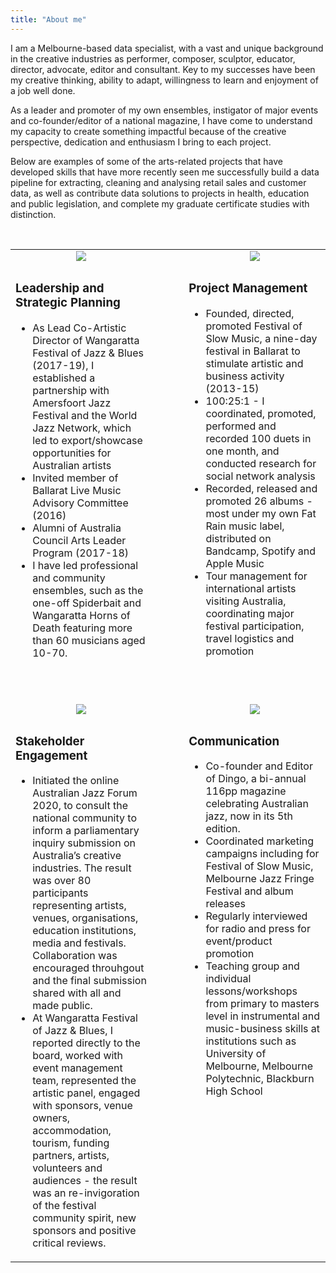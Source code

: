 ```yaml
---
title: "About me"
---
```


I am a Melbourne-based data specialist, with a vast and unique background in the creative industries as performer, composer, sculptor, educator, director, advocate, editor and consultant. Key to my successes have been my creative thinking, ability to adapt, willingness to learn and enjoyment of a job well done.

As a leader and promoter of my own ensembles, instigator of major events and co-founder/editor of a national magazine, I have come to understand my capacity to create something impactful because of the creative perspective, dedication and enthusiasm I bring to each project.

Below are examples of some of the arts-related projects that have developed skills that have more recently seen me successfully build a data pipeline for extracting, cleaning and analysing retail sales and customer data, as well as contribute data solutions to projects in health, education and public legislation, and complete my graduate certificate studies with distinction. 

<br>

<table cellpadding="40" cellspacing="20">

<tr>
<td align="center" width="45%">
![](images/Adam_Simmons_05.jpeg)
</td>
<td width="10%">
</td>
<td align="center" width="45%">
![](images/FOSM_Kaoru_Kakizakai.jpeg)
</td>
</tr>

<tr>
<td valign="top">
### Leadership and Strategic Planning

- As Lead Co-Artistic Director of Wangaratta Festival of Jazz & Blues (2017-19), I established a partnership with Amersfoort Jazz Festival and the World Jazz Network, which led to export/showcase opportunities for Australian artists
- Invited member of Ballarat Live Music Advisory Committee (2016)
- Alumni of Australia Council Arts Leader Program (2017-18)
- I have led professional and community ensembles, such as the one-off Spiderbait and Wangaratta Horns of Death featuring more than 60 musicians aged 10-70.

</td>
<td>
</td>
<td valign="top">
### Project Management

- Founded, directed, promoted Festival of Slow Music, a nine-day festival in Ballarat to stimulate artistic and business activity (2013-15)
- 100:25:1 - I coordinated, promoted, performed and recorded 100 duets in one month, and conducted research for social network analysis 
- Recorded, released and promoted 26 albums - most under my own Fat Rain music label, distributed on Bandcamp, Spotify and Apple Music
- Tour management for international artists visiting Australia, coordinating major festival participation, travel logistics and promotion


</td>
</tr>

</tr>
<tr height="50px">
<td>
</td>
</tr>

<tr>
<td align="center" width="45%">
![](images/AJF2020.jpeg)
</td>
<td width="10%">
</td>
<td align="center" width="45%">
![](images/dingo_01.jpeg)
</td>
</tr>

<tr>
<td valign="top">
### Stakeholder Engagement

- Initiated the online Australian Jazz Forum 2020, to consult the national community to inform a parliamentary inquiry submission on Australia's creative industries. The result was over 80 participants representing artists, venues, organisations, education institutions, media and festivals. Collaboration was encouraged throuhgout and the final submission shared with all and made public.
- At Wangaratta Festival of Jazz & Blues, I reported directly to the board, worked with event management team, represented the artistic panel, engaged with sponsors, venue owners, accommodation, tourism, funding partners, artists, volunteers and audiences - the result was an re-invigoration of the festival community spirit, new sponsors and positive critical reviews.

</td>

<td>
</td>

<td valign="top">
### Communication

- Co-founder and Editor of Dingo, a bi-annual 116pp magazine celebrating Australian jazz, now in its 5th edition.
- Coordinated marketing campaigns including for Festival of Slow Music, Melbourne Jazz Fringe Festival and album releases
- Regularly interviewed for radio and press for event/product promotion
- Teaching group and individual lessons/workshops from primary to masters level in instrumental and music-business skills at institutions such as University of Melbourne, Melbourne Polytechnic, Blackburn High School



</td>
</tr>
</table>


<br>







